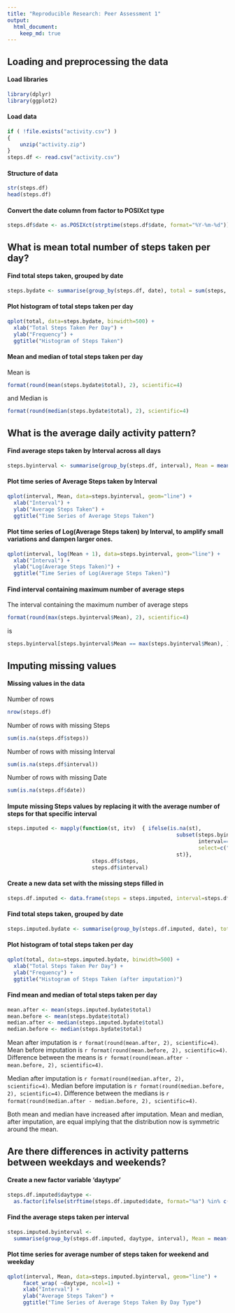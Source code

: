 ```yaml
---
title: "Reproducible Research: Peer Assessment 1"
output: 
  html_document:
    keep_md: true
--- 
```



## Loading and preprocessing the data
#### Load libraries
```r
library(dplyr)
library(ggplot2)
```
#### Load data
```r
if ( !file.exists("activity.csv") ) 
{
    unzip("activity.zip")
}
steps.df <- read.csv("activity.csv")
```
#### Structure of data
```r
str(steps.df)
head(steps.df)
```
#### Convert the date column from factor to POSIXct type
```r
steps.df$date <- as.POSIXct(strptime(steps.df$date, format="%Y-%m-%d"))
```
## What is mean total number of steps taken per day?
#### Find total steps taken, grouped by date
```r
steps.bydate <- summarise(group_by(steps.df, date), total = sum(steps, na.rm=T))
```
#### Plot histogram of total steps taken per day
```r
qplot(total, data=steps.bydate, binwidth=500) + 
  xlab("Total Steps Taken Per Day") + 
  ylab("Frequency") + 
  ggtitle("Histogram of Steps Taken")
```

#### Mean and median of total steps taken per day
Mean is 
```r
format(round(mean(steps.bydate$total), 2), scientific=4)
``` 

and Median is 
```r
format(round(median(steps.bydate$total), 2), scientific=4)
``` 

## What is the average daily activity pattern?
#### Find average steps taken by Interval across all days
```r
steps.byinterval <- summarise(group_by(steps.df, interval), Mean = mean(steps, na.rm=T))
```
#### Plot time series of Average Steps taken by Interval
```r
qplot(interval, Mean, data=steps.byinterval, geom="line") + 
  xlab("Interval") + 
  ylab("Average Steps Taken") + 
  ggtitle("Time Series of Average Steps Taken")
```

#### Plot time series of Log(Average Steps taken) by Interval, to amplify small variations and dampen larger ones.
```r
qplot(interval, log(Mean + 1), data=steps.byinterval, geom="line") + 
  xlab("Interval") + 
  ylab("Log(Average Steps Taken)") + 
  ggtitle("Time Series of Log(Average Steps Taken)")
```

#### Find interval containing maximum number of average steps
The interval containing the maximum number of average steps 
```r
format(round(max(steps.byinterval$Mean), 2), scientific=4) 
```  
is 
```r
steps.byinterval[steps.byinterval$Mean == max(steps.byinterval$Mean), ]$interval
```


## Imputing missing values
#### Missing values in the data
Number of rows
```r
nrow(steps.df)
```
Number of rows with missing Steps 
```r
sum(is.na(steps.df$steps))
```
Number of rows with missing Interval
```r
sum(is.na(steps.df$interval))
```
Number of rows with missing Date
```r
sum(is.na(steps.df$date))
```

#### Impute missing Steps values by replacing it with the average number of steps for that specific interval
```r
steps.imputed <- mapply(function(st, itv)  { ifelse(is.na(st), 
                                                      subset(steps.byinterval, 
                                                             interval==itv, 
                                                             select=c("Mean"))$Mean, 
                                                      st)},
                           steps.df$steps, 
                           steps.df$interval)

```
#### Create a new data set with the missing steps filled in
```r
steps.df.imputed <- data.frame(steps = steps.imputed, interval=steps.df$interval, date=steps.df$date)
```
#### Find total steps taken, grouped by date
```r
steps.imputed.bydate <- summarise(group_by(steps.df.imputed, date), total = sum(steps, na.rm=T))
```
#### Plot histogram of total steps taken per day
```r
qplot(total, data=steps.imputed.bydate, binwidth=500) + 
  xlab("Total Steps Taken Per Day") + 
  ylab("Frequency") + 
  ggtitle("Histogram of Steps Taken (after imputation)")
```

#### Find mean and median of total steps taken per day
```r
mean.after <- mean(steps.imputed.bydate$total)
mean.before <- mean(steps.bydate$total)
median.after <- median(steps.imputed.bydate$total)
median.before <- median(steps.bydate$total)
```
 
Mean after imputation is `r format(round(mean.after, 2), scientific=4)`. Mean before imputation is `r format(round(mean.before, 2), scientific=4)`. Difference between the means is `r format(round(mean.after - mean.before, 2), scientific=4)`.

Median after imputation is `r format(round(median.after, 2), scientific=4)`. Median before imputation is `r format(round(median.before, 2), scientific=4)`. Difference between the medians is `r format(round(median.after - median.before, 2), scientific=4)`. 

Both mean and median have increased after imputation. Mean and median, after imputation, are equal implying that the distribution now is symmetric around the mean.

## Are there differences in activity patterns between weekdays and weekends?
#### Create a new factor variable 'daytype'
```r
steps.df.imputed$daytype <- 
  as.factor(ifelse(strftime(steps.df.imputed$date, format="%a") %in% c("Sat", "Sun"), 'weekend', 'weekday'))
```

#### Find the average steps taken per interval 
```r
steps.imputed.byinterval <- 
  summarise(group_by(steps.df.imputed, daytype, interval), Mean = mean(steps))
```

#### Plot time series for average number of steps taken for weekend and weekday
```r
qplot(interval, Mean, data=steps.imputed.byinterval, geom="line") +
     facet_wrap( ~daytype, ncol=1) +
     xlab("Interval") + 
     ylab("Average Steps Taken") + 
     ggtitle("Time Series of Average Steps Taken By Day Type")
```
